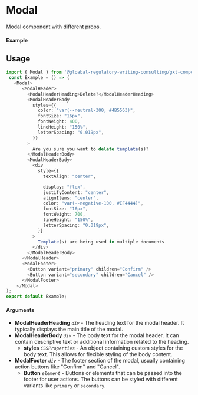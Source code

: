 
<Meta of={Modal} title="Modal" />

# Modal

Modal component with different props.

#### Example

<Canvas>
<Modal/>
</Canvas>

## Usage

```ts
import { Modal } from '@gloabal-regulatory-writing-consulting/gxt-components';;
 const Example = () => (
   <Modal>
      <ModalHeader>
        <ModalHeaderHeading>Delete?</ModalHeaderHeading>
        <ModalHeaderBody
          styles={{
            color: "var(--neutral-300, #4B5563)",
            fontSize: "16px",
            fontWeight: 400,
            lineHeight: "150%",
            letterSpacing: "0.019px",
          }}
        >
          Are you sure you want to delete template(s)?
        </ModalHeaderBody>
        <ModalHeaderBody>
          <div
            style={{
              textAlign: "center",

              display: "flex",
              justifyContent: "center",
              alignItems: "center",
              color: "var(--negative-100, #EF4444)",
              fontSize: "16px",
              fontWeight: 700,
              lineHeight: "150%",
              letterSpacing: "0.019px",
            }}
          >
            Template(s) are being used in multiple documents
          </div>
        </ModalHeaderBody>
      </ModalHeader>
      <ModalFooter>
        <Button variant="primary" children="Confirm" />
        <Button variant="secondary" children="Cancel" />
      </ModalFooter>
    </Modal>
);
export default Example;
```

#### Arguments
- **ModalHeaderHeading** _`div`_ - The heading text for the modal header. It typically displays the main title of the modal.
- **ModalHeaderBody** _`div`_ - The body text for the modal header. It can contain descriptive text or additional information related to the heading.
  - **styles** _`CSSProperties`_ - An object containing custom styles for the body text. This allows for flexible styling of the body content.
- **ModalFooter** _`div`_ - The footer section of the modal, usually containing action buttons like "Confirm" and "Cancel".
  - **Button** _`element`_ - Buttons or elements that can be passed into the footer for user actions. The buttons can be styled with different variants like `primary` or `secondary`.


